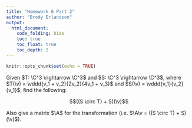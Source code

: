 ---
title: "Homework 6 Part 2"
author: "Brody Erlandson"
output:
  html_document:
    code_folding: hide
    toc: true
    toc_float: true
    toc_depth: 2
---

\include{mathCommands}

```{r setup, include=FALSE}
knitr::opts_chunk$set(echo = TRUE)
```

Given $T: \C^3 \rightarrow \C^3$ and $S: \C^3 \rightarrow \C^3$, where $T(\v) = \vddd{v_1 + v_2}{2v_2}{4v_1 + v_3}$ and $S(\v) = \vddd{v_1}{v_2}{v_1}$, find the following:

$$((S \circ T) + S)(\v)$$

Also give a matrix $\A$ for the transformation (i.e. $\A\v = ((S \circ T) + S)(\v)$).
